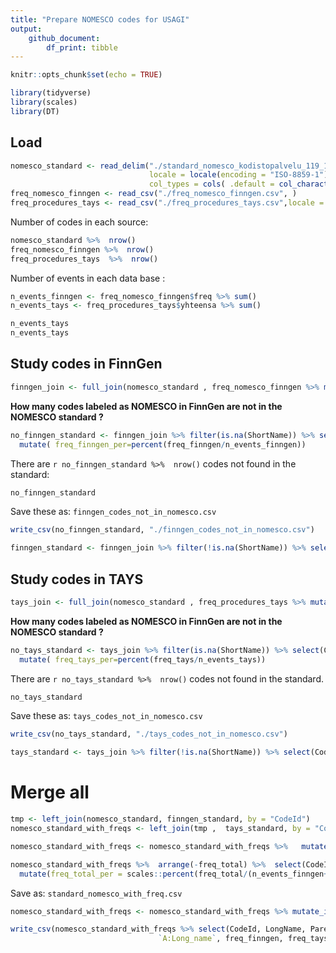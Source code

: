 ```yaml
---
title: "Prepare NOMESCO codes for USAGI"
output: 
    github_document:
        df_print: tibble
---
```


```r
knitr::opts_chunk$set(echo = TRUE)

library(tidyverse)
library(scales)
library(DT)
```

## Load

```r
nomesco_standard <- read_delim("./standard_nomesco_kodistopalvelu_119_1510562053330.txt", delim = ";",
                               locale = locale(encoding = "ISO-8859-1"), 
                               col_types = cols( .default = col_character() ))
freq_nomesco_finngen <- read_csv("./freq_nomesco_finngen.csv", )
freq_procedures_tays <- read_csv("./freq_procedures_tays.csv",locale = locale(encoding = "ISO-8859-1"))
```


Number of codes in each source: 
```r
nomesco_standard %>%  nrow()
freq_nomesco_finngen %>%  nrow()
freq_procedures_tays  %>%  nrow()
```
Number of events in each data base :
```r
n_events_finngen <- freq_nomesco_finngen$freq %>% sum()
n_events_tays <- freq_procedures_tays$yhteensa %>% sum()

n_events_tays
n_events_tays
```


## Study codes in FinnGen

```r
finngen_join <- full_join(nomesco_standard , freq_nomesco_finngen %>% mutate(CodeId=CODE1) %>%  rename(freq_finngen=freq), by = "CodeId")
```

**How many codes labeled as NOMESCO in FinnGen are not in the NOMESCO standard ?**
```r
no_finngen_standard <- finngen_join %>% filter(is.na(ShortName)) %>% select(CodeId, ShortName, CODE1, freq_finngen) %>%
  mutate( freq_finngen_per=percent(freq_finngen/n_events_finngen))
```

There are `r no_finngen_standard %>%  nrow()` codes not found in the standard:

```r
no_finngen_standard 
```

Save these as: `finngen_codes_not_in_nomesco.csv`
```r
write_csv(no_finngen_standard, "./finngen_codes_not_in_nomesco.csv")
```


```r
finngen_standard <- finngen_join %>% filter(!is.na(ShortName)) %>% select(CodeId, freq_finngen)
```



## Study codes in TAYS

```r
tays_join <- full_join(nomesco_standard , freq_procedures_tays %>% mutate(CodeId=TOIMENPIDE) %>%  rename(freq_tays=yhteensa), by = "CodeId")
```

**How many codes labeled as NOMESCO in FinnGen are not in the NOMESCO standard ?**
```r
no_tays_standard <- tays_join %>% filter(is.na(ShortName)) %>% select(CodeId, ShortName, TOIMENPIDE, freq_tays) %>%
  mutate( freq_tays_per=percent(freq_tays/n_events_tays))
```

There are `r no_tays_standard %>%  nrow()` codes not found in the standard.

```r
no_tays_standard 
```

Save these as: `tays_codes_not_in_nomesco.csv`
```r
write_csv(no_tays_standard, "./tays_codes_not_in_nomesco.csv")
```


```r
tays_standard <- tays_join %>% filter(!is.na(ShortName)) %>% select(CodeId, freq_tays)
```


# Merge all 

```r
tmp <- left_join(nomesco_standard, finngen_standard, by = "CodeId")
nomesco_standard_with_freqs <- left_join(tmp ,  tays_standard, by = "CodeId")
```


```r
nomesco_standard_with_freqs <- nomesco_standard_with_freqs %>%   mutate(freq_total = (freq_finngen+freq_tays))

nomesco_standard_with_freqs %>%  arrange(-freq_total) %>%  select(CodeId,  freq_finngen, freq_tays, freq_total) %>% 
  mutate(freq_total_per = scales::percent(freq_total/(n_events_finngen+n_events_tays))) 

```

Save as: `standard_nomesco_with_freq.csv`

```r
nomesco_standard_with_freqs <- nomesco_standard_with_freqs %>% mutate_if(is.numeric, ~if_else(is.na(.), rep(0, length(.)), .)) 

write_csv(nomesco_standard_with_freqs %>% select(CodeId, LongName, ParentId, HierarchyLevel, BeginningDate, ExpiringDate, LastModifiedDate,
                                 `A:Long_name`, freq_finngen, freq_tays, freq_total), "./standard_nomesco_with_freq.csv")
```



